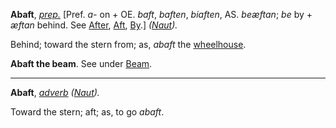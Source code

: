 '''Abaft''', ''[[prep. (part of speech)|prep.]]'' [Pref. ''a-'' on + OE. ''baft'', ''baften'', ''biaften'', AS. ''be&aelig;ftan''; ''be'' by + ''&aelig;ftan'' behind. See [[After]], [[Aft]], [[By]].] ''([[Naut (subject)|Naut]]).''

Behind; toward the stern from; as, ''abaft'' the [[wheelhouse]].

'''Abaft the beam'''. See under [[Beam]].
-----
'''Abaft''', ''[[adverb (part of speech)|adverb]]'' ''([[Naut (subject)|Naut]]).''

Toward the stern; aft; as, to go ''abaft''.